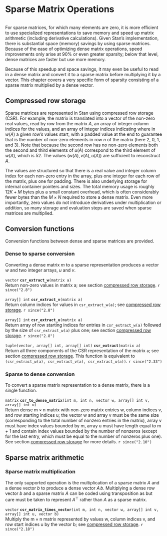 # Sparse Matrix Operations {#sparse-matrices}
```r
```


For sparse matrices, for which many elements are zero, it is more
efficient to use specialized representations to save memory and speed
up matrix arithmetic (including derivative calculations).  Given
Stan's implementation, there is substantial space (memory) savings by
using sparse matrices.  Because of the ease of optimizing dense matrix
operations, speed improvements only arise at 90\% or even greater
sparsity; below that level, dense matrices are faster but use more
memory.

Because of this speedup and space savings, it may even be useful to
read in a dense matrix and convert it to a sparse matrix before
multiplying it by a vector.  This chapter covers a very specific form
of sparsity consisting of a sparse matrix multiplied by a dense
vector.


## Compressed row storage {#CSR}

Sparse matrices are represented in Stan using compressed row storage
(CSR).  For example, the matrix
\begin{equation*}
A = \begin{bmatrix} 19 & 27 & 0 & 0 \\ 0 & 0 & 0 & 0 \\ 0 & 0 & 0 & 52 \\ 81 & 0 & 95 & 33 \end{bmatrix}
\end{equation*}
is translated into a vector of the non-zero real values, read by row from the matrix $A$,
\begin{equation*}
w(A) = \begin{bmatrix} 19 & 27 & 52 & 81 & 95 & 33 \end{bmatrix}^{\top} \! \! \! ,
\end{equation*}
an array of integer column indices for the values,
\begin{equation*}
v(A) = \begin{bmatrix} 1 & 2 & 4 & 1 & 3 & 4 \end{bmatrix} \! ,
\end{equation*}
and an array of integer indices indicating where in $w(A)$ a given row's values start,
\begin{equation*} u(A) = \begin{bmatrix} 1 & 3 & 3 & 4 & 7 \end{bmatrix} \! ,
\end{equation*}
with a padded value at the end to guarantee that
\begin{equation*} u(A)[n+1] - u(A)[n] \end{equation*}
is the number of non-zero elements in row $n$ of the matrix (here $2$, $0$, $1$, and $3$).
Note that because the second row has no non-zero elements both the second
and third elements of $u(A)$ correspond to the third element of
$w(A)$, which is $52$. The values $(w(A), \, v(A), \, u(A))$ are
sufficient to reconstruct $A$.

The values are structured so that there is a real value and integer
column index for each non-zero entry in the array, plus one integer
for each row of the matrix, plus one for padding.  There is also
underlying storage for internal container pointers and sizes.  The
total memory usage is roughly $12 K + M$ bytes plus a small constant
overhead, which is often considerably fewer bytes than the $M \times
N$ required to store a dense matrix.  Even more importantly, zero
values do not introduce derivatives under multiplication or addition,
so many storage and evaluation steps are saved when sparse matrices
are multiplied.

## Conversion functions

Conversion functions between dense and sparse matrices are provided.

### Dense to sparse conversion

Converting a dense matrix $m$ to a sparse representation produces a
vector $w$ and two integer arrays, $u$ and $v$.

<!-- vector; csr_extract_w; (matrix a); -->
\index{{\tt \bfseries csr\_extract\_w }!{\tt (matrix a): vector}|hyperpage}

`vector` **`csr_extract_w`**`(matrix a)`<br>\newline
Return non-zero values in matrix a; see section [compressed row storage](#CSR).
`r since("2.8")`

<!-- array[] int; csr_extract_v; (matrix a); -->
\index{{\tt \bfseries csr\_extract\_v }!{\tt (matrix a): array[] int}|hyperpage}

`array[] int` **`csr_extract_v`**`(matrix a)`<br>\newline
Return column indices for values in `csr_extract_w(a)`; see
[compressed row storage](#CSR).
`r since("2.8")`

<!-- array[] int; csr_extract_u; (matrix a); -->
\index{{\tt \bfseries csr\_extract\_u }!{\tt (matrix a): array[] int}|hyperpage}

`array[] int` **`csr_extract_u`**`(matrix a)`<br>\newline
Return array of row starting indices for entries in `csr_extract_w(a)`
followed by the size of `csr_extract_w(a)` plus one; see section
[compressed row storage](#CSR).
`r since("2.8")`


<!-- tuple(vector, array[] int, array[] int); csr_extract; (matrix a); -->
\index{{\tt \bfseries csr\_extract }!{\tt (matrix a): tuple(vector, array[] int, array[] int)}|hyperpage}

`tuple(vector, array[] int, array[] int)` **`csr_extract`**`(matrix a)`<br>\newline
Return all three components of the CSR representation of the matrix `a`; see
section [compressed row storage](#CSR).
This function is equivalent to `(csr_extract_w(a), csr_extract_v(a), csr_extract_u(a))`.
`r since("2.33")`

### Sparse to dense conversion

To convert a sparse matrix representation to a dense matrix, there is
a single function.

<!-- matrix; csr_to_dense_matrix; (int m, int n, vector w, array[] int v, array[] int u); -->
\index{{\tt \bfseries csr\_to\_dense\_matrix }!{\tt (int m, int n, vector w, array[] int v, array[] int u): matrix}|hyperpage}

`matrix` **`csr_to_dense_matrix`**`(int m, int n, vector w, array[] int v, array[] int u)`<br>\newline
Return dense $\text{m} \times \text{n}$ matrix with non-zero matrix
entries w, column indices v, and row starting indices u; the vector w
and array v must be the same size (corresponding to the total number of
nonzero entries in the matrix), array v must have index values bounded
by m, array u must have length equal to m + 1 and contain index values
bounded by the number of nonzeros (except for the last entry, which must
be equal to the number of nonzeros plus one). See section
[compressed row storage](#CSR) for more details.
`r since("2.10")`

## Sparse matrix arithmetic

### Sparse matrix multiplication

The only supported operation is the multiplication of a sparse matrix
$A$ and a dense vector $b$ to produce a dense vector $A\,b$.
Multiplying a dense row vector $b$ and a sparse matrix $A$ can be
coded using transposition as
\begin{equation*}
b \, A = (A^{\top} \, b^{\top})^{\top},
\end{equation*}
but care must be taken to represent $A^{\top}$ rather than $A$ as a sparse matrix.

<!-- vector; csr_matrix_times_vector; (int m, int n, vector w, array[] int v, array[] int u, vector b); -->
\index{{\tt \bfseries csr\_matrix\_times\_vector }!{\tt (int m, int n, vector w, array[] int v, array[] int u, vector b): vector}|hyperpage}

`vector` **`csr_matrix_times_vector`**`(int m, int n, vector w, array[] int v, array[] int u, vector b)`<br>\newline
Multiply the $\text{m} \times \text{n}$ matrix represented by values
w, column indices v, and row start indices u by the vector b; see
[compressed row storage](#CSR).
`r since("2.18")`
